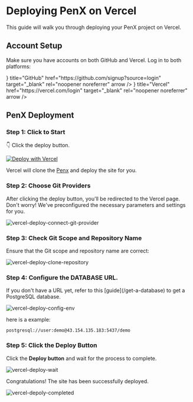  
 
# Deploying PenX on Vercel

This guide will walk you through deploying your PenX project on Vercel.

## Account Setup

Make sure you have accounts on both GitHub and Vercel. Log in to both platforms:

<Cards>
  <Cards.Card
    icon={<GithubIcon />}
    title="GitHub"
    href="https://github.com/signup?source=login"
    target="_blank"
    rel="noopener noreferrer"
    arrow
  />
  <Cards.Card
    icon={<VercelIcon />}
    title="Vercel"
    href="https://vercel.com/login"
    target="_blank"
    rel="noopener noreferrer"
    arrow
  />
</Cards>

## PenX Deployment

<Steps>

### Step 1: Click to Start

👇 Click the deploy button.

[![Deploy with Vercel](https://vercel.com/button)](https://vercel.com/new/clone?repository-url=https%3A%2F%2Fgithub.com%2Fpenx-lab%2Fpenx&env=DATABASE_URL&envDescription=Your+Personal+Database+Url&envLink=https%3A%2F%2Fdocs.penx.io%2Fguides%2Fenvironment-variables%23database_url&project-name=my-penx-blog&repository-name=my-penx-blog&fork=true)

Vercel will clone the [Penx]('https://github.com/penx-lab/penx') and deploy the site for you.

### Step 2: Choose Git Providers

After clicking the deploy button, you'll be redirected to the Vercel page. Don't worry! We've preconfigured the necessary parameters and settings for you.

![vercel-deploy-connect-git-provider](/images/screenshot/vercel-deploy-connect-git-provider.png)

### Step 3: Check Git Scope and Repository Name

Ensure that the Git scope and repository name are correct:

![vercel-deploy-clone-repository](/images/screenshot/vercel-deploy-clone-repository.png)

### Step 4: Configure the DATABASE URL.

<Callout type="info">
  If you don't have a URL yet, refer to this [guide](/get-a-database) to get a
  PostgreSQL database.
</Callout>

![vercel-deploy-config-env](/images/screenshot/vercel-deploy-config-env.png)

here is a example:

```text
postgresql://user:demo@43.154.135.183:5437/demo
```

### Step 5: Click the Deploy Button

Click the **Deploy button** and wait for the process to complete.

![vercel-deploy-wait](/images/screenshot/vercel-deploy-wait.png)

Congratulations! The site has been successfully deployed.

![vercel-depoly-completed](/images/screenshot/vercel-depoly-completed.png)

</Steps>